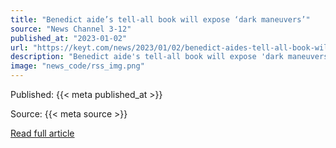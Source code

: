 ```yaml
---
title: "Benedict aide’s tell-all book will expose ‘dark maneuvers’"
source: "News Channel 3-12"
published_at: "2023-01-02"
url: "https://keyt.com/news/2023/01/02/benedict-aides-tell-all-book-will-expose-dark-maneuvers/"
description: "Benedict aide's tell-all book will expose 'dark maneuvers'The post Benedict aide&#8217;s tell-all book will expose &#8216;dark maneuvers&#8217; appeared first on News Channel 3-12."
image: "news_code/rss_img.png"
---
```



  Published: {{< meta published_at >}}
  

  Source: {{< meta source >}}
  

  [Read full article]({{< meta url >}})
  

